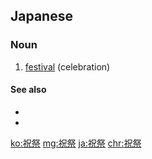 ==Japanese==
{{ja-kanjitab|しゅく|さい|yomi=o}}

===Noun===
{{ja-noun|しゅくさい}}

# [[festival]] (celebration)

====See also====
* {{ja-r|祭典|さいてん}}
* {{ja-r|祭り|まつり}}

[[ko:祝祭]]
[[mg:祝祭]]
[[ja:祝祭]]
[[chr:祝祭]]